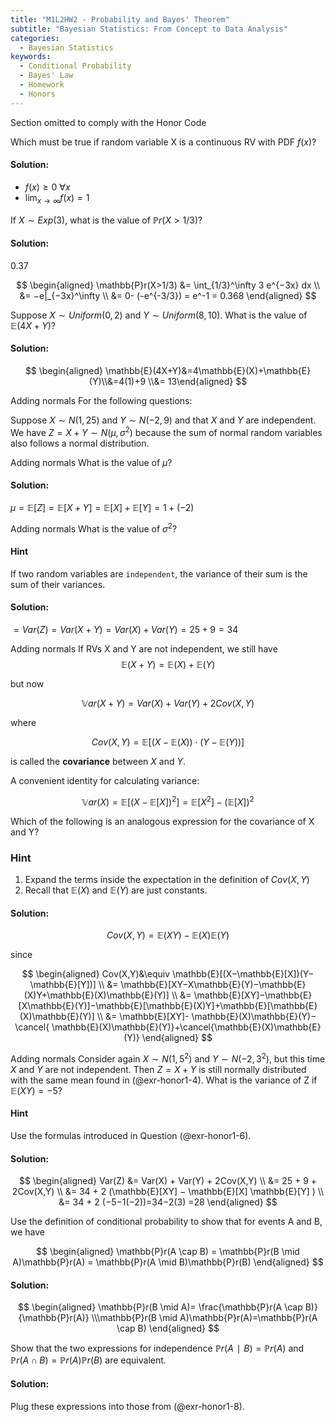 ```yaml
---
title: "M1L2HW2 - Probability and Bayes' Theorem"
subtitle: "Bayesian Statistics: From Concept to Data Analysis"
categories:
  - Bayesian Statistics
keywords:
  - Conditional Probability
  - Bayes' Law
  - Homework
  - Honors
---
```


::::: {.content-visible unless-profile="HC"}

::: {.callout-caution}
Section omitted to comply with the Honor Code
:::

:::::

::::: {.content-hidden unless-profile="HC"} 

::: {#exr-honor1-1}
Which must be true if random variable X is a continuous RV with PDF $f(x)$?
:::

::: {.solution .callout-tip collapse="true"}
#### Solution:

-   $f(x) \ge 0 \: \forall x$
-   $\lim_{x \to \infty} f(x)=1$
:::

::: {#exr-honor1-2}
If $X∼Exp(3)$, what is the value of $\mathbb{P}r(X>1/3)$?
:::

::: {.solution .callout-tip collapse="true"}
#### Solution:

0.37

$$
\begin{aligned}
\mathbb{P}r(X>1/3) &= \int_{1/3}^\infty 3 e^{−3x} dx \\ &= −e|_{−3x}^\infty \\ &= 0- (-e^{-3/3}) = e^-1 = 0.368 \end{aligned}
$$
:::

::: {#exr-honor1-3}
Suppose $X∼Uniform(0,2)$ and $Y∼Uniform(8,10)$. What is the value of $\mathbb{E}(4X+Y)$?
:::

::: {.solution .callout-tip collapse="true"}
#### Solution:

$$
\begin{aligned} \mathbb{E}(4X+Y)&=4\mathbb{E}(X)+\mathbb{E}(Y)\\&=4(1)+9 \\&= 13\end{aligned} 
$$
:::

[Adding normals]{.column-margin} For the following questions:

Suppose $X∼N(1,25)$ and $Y∼N(−2,9)$ and that $X$ and $Y$ are independent. 
We have $Z=X+Y∼N(μ,σ^2)$ because the sum of normal random variables also follows a normal distribution.

::: {#exr-honor1-4}
[Adding normals]{.column-margin} What is the value of $\mu$?
:::

::: {.solution .callout-tip collapse="true"}
#### Solution:

$\mu=\mathbb{E}[Z]=\mathbb{E}[X+Y]=\mathbb{E}[X]+\mathbb{E}[Y]=1+(−2)$
:::

::: {#exr-honor1-5}
[Adding normals]{.column-margin} What is the value of $σ^2$?
:::

::: {.callout-note collapse="true"}
#### Hint

If two random variables are `independent`, the variance of their sum is the sum of their variances.
:::

::: {.solution .callout-tip collapse="true"}
#### Solution:

$=Var(Z)=Var(X+Y)=Var(X)+Var(Y)=25+9=34$
:::

::: {#exr-honor1-6}
[Adding normals]{.column-margin} If RVs X and Y are not independent, we still have 
$$
\mathbb{E}(X+Y)=\mathbb{E}(X)+\mathbb{E}(Y)
$$

but now 

$$
\mathbb{V}ar(X+Y)=Var(X)+Var(Y)+2 Cov(X, Y)
$$

where 

$$
Cov(X, Y)=\mathbb{E}[(X−\mathbb{E}(X))\cdot(Y−\mathbb{E}(Y))]
$$

is called the **covariance** between $X$ and $Y$.

::: {.callout-important}
A convenient identity for calculating variance: 

$$
\mathbb{V}ar(X) = \mathbb{E}[(X−\mathbb{E}[X])^2 ]=\mathbb{E}[X^2]−(\mathbb{E}[X])^2
$$
:::

Which of the following is an analogous expression for the covariance of X and Y?
:::

::: {.callout-note collapse="true"}
### Hint

1.  Expand the terms inside the expectation in the definition of $Cov(X, Y)$
2.  Recall that $\mathbb{E}(X)$ and $\mathbb{E}(Y)$ are just constants.
:::

::: {.solution .callout-tip collapse="true"}
#### Solution:

$$
Cov(X,Y) = \mathbb{E}(XY)−\mathbb{E}(X)\mathbb{E}(Y)
$$

since

$$
\begin{aligned}
    Cov(X,Y)&\equiv \mathbb{E}[(X−\mathbb{E}[X])(Y−\mathbb{E}[Y])] \\
            &= \mathbb{E}[XY−X\mathbb{E}(Y)−\mathbb{E}(X)Y+\mathbb{E}(X)\mathbb{E}(Y)] \\
            &= \mathbb{E}[XY]−\mathbb{E}[X\mathbb{E}(Y)]−\mathbb{E}[\mathbb{E}(X)Y]+\mathbb{E}[\mathbb{E}(X)\mathbb{E}(Y)] \\
            &= \mathbb{E}[XY]-  \mathbb{E}(X)\mathbb{E}(Y)− \cancel{ \mathbb{E}(X)\mathbb{E}(Y)}+\cancel{\mathbb{E}(X)\mathbb{E}(Y)} 
\end{aligned}
$$
:::

::: {#exr-honor1-7}
[Adding normals]{.column-margin} Consider again $X∼N(1,5^2)$ and $Y∼N(−2,3^2)$, but this time $X$ and $Y$ are not independent. Then $Z=X+Y$ is still normally distributed with the same mean found in (@exr-honor1-4). What is the variance of Z if $\mathbb{E}(XY)=−5$?
:::

::: {.callout-note collapse="true"}
#### Hint

Use the formulas introduced in Question (@exr-honor1-6).
:::

::: {.solution .callout-tip collapse="true"}
#### Solution:

$$
\begin{aligned}
Var(Z) &= Var(X) + Var(Y) + 2Cov(X,Y) \\ &= 25 + 9 + 2Cov(X,Y) \\ &= 34 + 2 (\mathbb{E}[XY] − \mathbb{E}[X] \mathbb{E}[Y] ) \\  &= 34 + 2 (−5−1(−2))=34−2(3) =28 
\end{aligned}
$$
:::

::: {#exr-honor1-8}
Use the definition of conditional probability to show that for events A and B, we have

$$
\begin{aligned}
\mathbb{P}r(A \cap B) = \mathbb{P}r(B \mid A)\mathbb{P}r(A) = \mathbb{P}r(A \mid B)\mathbb{P}r(B)
\end{aligned}
$$
:::

::: {.solution .callout-tip collapse="true"}
#### Solution:

$$
\begin{aligned}
\mathbb{P}r(B \mid A)= \frac{\mathbb{P}r(A \cap B)}{\mathbb{P}r(A)} \\\mathbb{P}r(B \mid A)\mathbb{P}r(A)=\mathbb{P}r(A \cap B) 
\end{aligned}
$$
:::

::: {#exr-honor1-9}
Show that the two expressions for independence $\mathbb{P}r(A∣B)=\mathbb{P}r(A)$ and $\mathbb{P}r(A∩B) = \mathbb{P}r(A)\mathbb{P}r(B)$ are equivalent.
:::

::: {.solution .callout-tip collapse="true"}
#### Solution:

Plug these expressions into those from (@exr-honor1-8).
:::

::::
